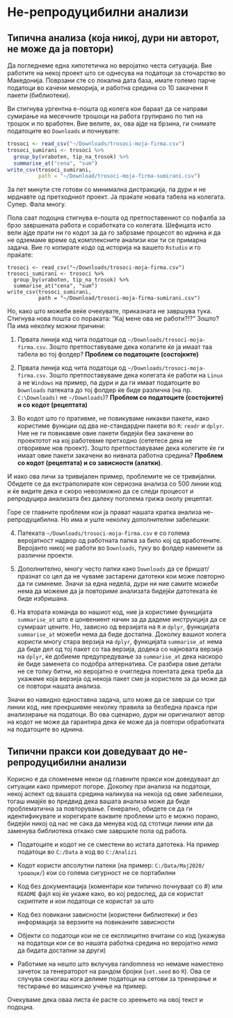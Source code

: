 # Не-репродуцибилни анализи

## Типична анализа (која никој, дури ни авторот, не може да ја повтори) {#typical}

Да погледнеме една хипотетичка но веројатно честа ситуација. Вие работите на некој проект што се однесува на податоци за сточарство во Македонија. Поврзани сте со локална дата база, имате големо парче податоци во качени меморија, и работна средина со 10 закачени `R` пакети (библиотеки). 

Ви стигнува ургентна е-пошта од колега кои бараат да се направи сумирање на месечните трошоци на работа групирано по тип на трошок и по вработен. Вие велите, ах, ова ајде на брзина, ги снимате податоците во `Downloads` и почнувате:

```r
trosoci <- read_csv("~/Downloads/trosoci-moja-firma.csv")
trosoci_sumirani <- trosoci %>% 
  group_by(vraboten, tip_na_trosok) %>% 
  summarise_at("cena", "sum")
write_csv(trosoci_sumirani, 
          path = "~/Download/trosoci-moja-firma-sumirani.csv")
```

За пет минути сте готови со минимална дистракција, па дури и не мрднавте од претходниот проект. Ја праќате новата табела на колегата. Супер. Фала многу.

Пола саат подоцна стигнува е-пошта од претпоставениот со пофалба за брзо завршената работа и соработката со колегата. Шефицата исто вели ајде прати ни го кодот за да го забрзаме процесот во иднина и да не одземаме време од комплексните анализи кои ти се примарна задача. Вие го копирате кодо од историја на вашето `Rstudio` и го праќате:

```
trosoci <- read_csv("~/Downloads/trosoci-moja-firma.csv")
trosoci_sumirani <- trosoci %>% 
  group_by(vraboten, tip_na_trosok) %>% 
  summarise_at("cena", "sum")
write_csv(trosoci_sumirani, 
          path = "~/Download/trosoci-moja-firma-sumirani.csv")
```

Но, како што можеби веќе очекувате, приказната не завршува тука. Стигнува нова пошта со пораката: "Кај мене ова не работи?!?“ Зошто? Па има неколку можни причини:

1. Првата линија код чита податоци од `~/Downloads/trosoci-moja-firma.csv`. Зошто претпоставуваме дека колагите ќе ја имаат таа табела во тој фолдер? **Проблем со податоците (состојките)**

2. Првата линија код чита податоци од `~/Downloads/trosoci-moja-firma.csv`. Зошто претпоставуваме дека колегата ќе работи на `Linux` а не `Windows` на пример, па дури и да ги имаат податоците во `Downloads` патеката до тој фолдер ќе биде различна (на пр. `C:\Downloads)` не `~/Downloads`)? **Проблем со податоците (состојките) и со кодот (рецептата)**

3. Во кодот што го пративме, не повикуваме никакви пакети, иако користиме функции од два не-стандардни пакети во `R`: `readr` и `dplyr`. Ние не ги повикавме овие пакети бидејќи беа закачени во проектотот на кој работевме претходно (сететесе дека не отворивме нов проект). Зошто претпоставуваме дека колегите ќе ги имаат овие пакети закачени во нивната работна средина? **Проблем со кодот (рецептата) и со зависности (алатки)**. 

И иако ова личи за тривијален пример, проблемите не се тривијални. Обидете се да екстраполирате кон сериозна анализа со 500 линии код и ќе видите дека е скоро невозможно да се следи процесот и репродуцира анализата без далеку поголема грижа околу рецептат.

Горе се главните проблеми кои ја прават нашата кратка анализа не-репродуцибилна. Но има и уште неколку дополнителни забелешки:

4. Патеката `~/Downloads/trosoci-moja-firma.csv` е со голема веројатност надвор од работната папка за било кој од вработените. Веројанто никој не работи во `Downloads`, туку во фолдер наменети за различни проекти. 

5. Дополнително, многу често папки како `Downloads` да се бришат/празнат со цел да не чуваме застарени датотеки кои може повторно да ги симнеме. Значи за една недела, дури ни ние самите можеби нема да можеме да ја повториме анализата бидејќи датотеката ќе биде избришана.

6. На втората команда во нашиот код, ние ја користиме функцијата `summarise_at` што е цонвениент начин за да дадеме инструкција да се сумираат цените. Но, зависно од верзијата на `R` и `dplyr`, функцијата `summarise_at` можеби нема да биде достапна. Доколку вашиот колега користи многу стара верзија на `dplyr`, функцијата `summarise_at` нема да биде дел од тој пакет со таа верзија, додека со најновата верзија на `dplyr`, ќе добиеме предупредување за `summarise_at` дека наскоро ќе биде заменета со подобра алтернатива. Се разбира овие детали не се толку битни, но веројатно е очигледна поентата дека треба да укажеме која верзија од некоја пакет сме ја користеле за да може да се повтори нашата анализа. 

Значи во навидно едноставна задача, што може да се заврши со три линии код, ние прекршивме неколку правила за безбедна пракса при анализирање на податоци. Во ова сценарио, дури ни оригиналиот автор на кодот не може да гарантира дека ќе може да ја повтори обработката на податоците во иднина.

## Типични пракси кои доведуваат до не-репродуцибилни анализи

Корисно е да споменеме некои од главните пракси кои доведуваат до ситуации како примерот погоре. Доколку при анализа на податоци, некој аспект од вашата средина наликува на некоја од овие забелешки, тогаш имајќе во предвид дека вашата анализа може да биде проблематична за повторување. Генерално, обидете се да ги идентификувате и корегирате ваквите проблеми што е можно порано, бидејќи никој од нас не сака да менува код од стотици линии или да заменува библиотека откако сме завршиле пола од работа.

- Податоците и кодот не се сместени во истата датотека. На пример податоци во `C:/Data` а код во `C:/Analizi`

- Кодот користи апсолутни патеки (на пример: `C:/Data/Мај2020/трошоци/`) кои со голема сигурност не се портабилни

- Код без документација (коментари кои типично почнуваат со #) или `README` фајл кој ќе укаже како, во кој редослед, да се користат скриптите и кои податоци се користат за што

- Код без повикани зависности (користени библиотеки) и без информација за верзиите на повиканите зависности

- Објекти со податоци кои не се експлицитно вчитани со код (укажува на податоци кои се во нашата работна средина но веројатно _нема_ да бидата достапни за други)

- Работиме на нешто што вклучува randomness но немаме наместено зачеток за генераторот на рандом бројки (`set.seed` во `R`). Ова се случува секогаш кога делиме податоци на сетови за тренирање и тестирање во машинско учење на пример.

Очекуваме дека оваа листа ќе расте со зреењето на овој текст и подоцна. 